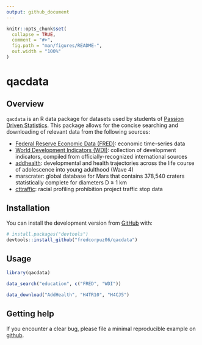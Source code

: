 ```yaml
---
output: github_document
---
```


<!-- README.md is generated from README.Rmd. Please edit that file -->

```r
knitr::opts_chunk$set(
  collapse = TRUE,
  comment = "#>",
  fig.path = "man/figures/README-",
  out.width = "100%"
)
```
# qacdata

<!-- badges: start -->
<!-- badges: end -->

## Overview

`qacdata` is an R data package for datasets used by students of [Passion Driven Statistics](https://passiondrivenstatistics.com/). This package allows for the concise searching and downloading of relevant data from the following sources:

* [Federal Reserve Economic Data (FRED)](https://fred.stlouisfed.org/): economic time-series data
* [World Development Indicators (WDI)](https://datacatalog.worldbank.org/dataset/world-development-indicators): collection of development indicators, compiled from officially-recognized international sources
* [addhealth](https://www.cpc.unc.edu/projects/addhealth/documentation/publicdata): developmental and health trajectories across the life course of adolescence into young adulthood (Wave 4)
* marscrater: global database for Mars that contains 378,540 craters statistically complete for diameters D ≥ 1 km
* [cttraffic](https://data.ct.gov/Public-Safety/Racial-Profiling-Prohibition-Project-Traffic-Stop-/g7s9-f7az): racial profiling prohibition project traffic stop data


## Installation

You can install the development version from [GitHub](https://github.com/fredcorpuz06/qacdata) with:

``` r
# install.packages("devtools")
devtools::install_github("fredcorpuz06/qacdata")
```
## Usage

```r
library(qacdata)

data_search("education", c("FRED", "WDI"))

data_download("AddHealth", "H4TR10", "H4CJ5")
```

## Getting help

If you encounter a clear bug, please file a minimal reproducible example on [github](https://github.com/fredcorpuz06/qacdata/issues). 
